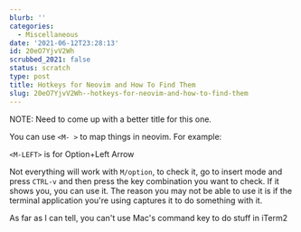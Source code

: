 ```yaml
---
blurb: ''
categories:
  - Miscellaneous
date: '2021-06-12T23:28:13'
id: 20eO7YjvV2Wh
scrubbed_2021: false
status: scratch
type: post
title: Hotkeys for Neovim and How To Find Them
slug: 20eO7YjvV2Wh--hotkeys-for-neovim-and-how-to-find-them
---
```


NOTE: Need to come up with a better title for this one. 


You can use `<M- >` to map things in neovim. For example:


`<M-LEFT>` is for Option+Left Arrow

Not everything will work with `M/option`, to check it, go to insert mode and press `CTRL-v` and then press the key combination you want to check. If it shows you, you can use it. The reason you may not be able to use it is if the terminal application you're using captures it to do something with it. 

As far as I can tell, you can't use Mac's command key to do stuff in iTerm2
